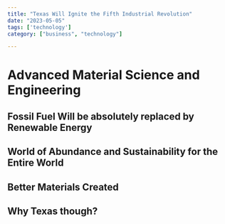 ```yaml
---
title: "Texas Will Ignite the Fifth Industrial Revolution"
date: "2023-05-05"
tags: ['technology']
category: ["business", "technology"]

---
```


# Advanced Material Science and Engineering
## Fossil Fuel Will be absolutely replaced by Renewable Energy
## World of Abundance and Sustainability for the Entire World 
## Better Materials Created 
## Why Texas though? 
